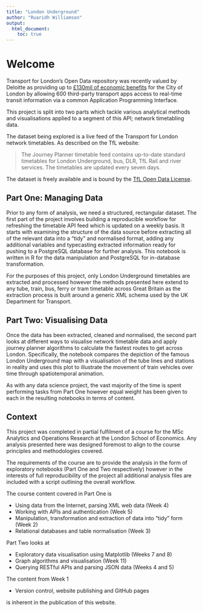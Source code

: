 ```yaml
---
title: "London Underground"
author: "Ruaridh Williamson"
output:
  html_document:
    toc: true
---
```


# Welcome

Transport for London's Open Data repository was recently valued by Deloitte
as providing up to [£130mil of economic benefits][1] for the City of London by
allowing 600 third-party transport apps access to real-time transit information
via a common Application Programming Interface.

[1]: https://tfl.gov.uk/info-for/media/press-releases/2017/october/tfl-s-free-open-data-boosts-london-s-economy

This project is split into two parts which tackle various analytical methods
and visualisations applied to a segment of this API; network timetabling data.

The dataset being explored is a live feed of the Transport for London
network timetables. As described on the TfL website:

> The Journey Planner timetable feed contains up-to-date standard
> timetables for London Underground, bus, DLR, TfL Rail and river
> services. The timetables are updated every seven days. 

The dataset is freely available and is bound by the [TfL Open Data License](https://tfl.gov.uk/corporate/terms-and-conditions/transport-data-service).

## Part One: Managing Data

Prior to any form of analysis, we need a structured, rectangular dataset.
The first part of the project involves building a reproducible workflow for
refreshing the timetable API feed which is updated on a weekly basis.
It starts with examining the structure of the data source before
extracting all of the relevant data into a "tidy" and normalised format,
adding any additional variables and typecasting extracted information
ready for pushing to a PostgreSQL database for further analysis.
This notebook is written in R for the data manipulation
and PostgreSQL for in-database transformation.

For the purposes of this project, only London Underground timetables are extracted
and processed however the methods presented here extend to any tube, train,
bus, ferry or tram timetable across Great Britain as the extraction process
is built around a generic XML schema used by the UK Department for Transport.

## Part Two: Visualising Data

Once the data has been extracted, cleaned and normalised, the
second part looks at different ways to visualise network timetable data
and apply journey planner algorithms to calculate the fastest routes
to get across London. Specifically, the notebook compares the depiction
of the famous London Underground map with a visualisation of the tube lines
and stations in reality and uses this plot to illustrate the movement of
train vehicles over time through spatiotemporal animation.

As with any data science project, the vast majority
of the time is spent performing tasks from Part One however equal weight
has been given to each in the resulting notebooks in terms of content.

## Context

This project was completed in partial fulfilment of a course for the MSc Analytics and
Operations Research at the London School of Economics. Any analysis presented here
was designed foremost to align to the course principles and methodologies covered.

The requirements of the course are to provide the analysis in the form of exploratory
notebooks (Part One and Two respectively) however in the interests of full reproducibility
of the project all additional analysis files are included with a script outlining
the overall workflow.

The course content covered in Part One is

- Using data from the Internet, parsing XML web data (Week 4)
- Working with APIs and authentication (Week 5)
- Manipulation, transformation and extraction of data into "tidy" form (Week 2)
- Relational databases and table normalisation (Week 3)

Part Two looks at

- Exploratory data visualisation using Matplotlib (Weeks 7 and 8)
- Graph algorithms and visualisation (Week 11)
- Querying RESTful APIs and parsing JSON data (Weeks 4 and 5)

The content from Week 1

- Version control, website publishing and GitHub pages

is inherent in the publication of this website.
